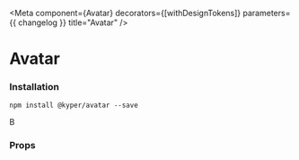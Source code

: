 
<Meta
  component={Avatar}
  decorators={[withDesignTokens]}
  parameters={{ changelog }}
  title="Avatar"
/>

# Avatar
### Installation

`npm install @kyper/avatar --save`

<PeerDependencies json={packageJson} />

<Preview>
  <Story name="Basic">
    <FlexContainer direction="column">
      <FlexContainer padding={16}>
        <Avatar size={16}>B</Avatar>
        <Avatar
          src="https://kyper-html.netlify.app/assets/avatars/female.png"
          size={24}
          alt="Your profile"
        />
        <Avatar
          src="https://kyper-html.netlify.app/assets/avatars/femal.png"
          size={24}
          alt="Your profile"
        />
        <Avatar size={32}>
          <Eye />
        </Avatar>
        <Avatar size={44} />
      </FlexContainer>
    </FlexContainer>
  </Story>
</Preview>

### Props
<Props of={Avatar} />


